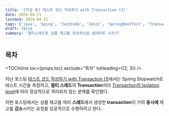 ```yaml
---
title: '[작성 중] 테스트 코드 작성하기 with Transaction (2)'
date: 2024-04-21
lastmod: 2024-04-21
tags: ['java', 'Sping', 'TestCode', 'JUnit', 'SpringBootTest', 'Transaction', 'multi-thread']
draft: false
summary: '멀티스레드로 상품 재고를 정상적으로 업데이트 시키기'
---
```


## 목차

<TOCInline toc={props.toc} exclude="목차" toHeading={(2, 3)} />

지난 포스팅 [테스트 코드 작성하기 with Transaction (1)](/blog/)에서는 Spring Stopwatch로 테스트 시간을 측정하고,
**멀티 스레드**의 **Transaction**끼리 [Transaction의 Isolation level](/blog/db/transaction-isolation)에 따라 정상적으로 격리되지 않는 문제를 확인했다.

이번 포스팅에서는 상품 재고를 여러 **스레드**에서 생성한 **transaction**이 거의 **동시에** 재고를 **감소**시키는 요청을 성공적으로 수행하려고 한다.
